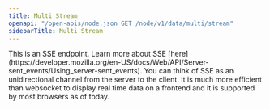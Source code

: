 ```yaml
---
title: Multi Stream
openapi: "/open-apis/node.json GET /node/v1/data/multi/stream"
sidebarTitle: Multi Stream
---
```


<Note>
    This is an SSE endpoint. Learn more about SSE [here](https://developer.mozilla.org/en-US/docs/Web/API/Server-sent_events/Using_server-sent_events).
     You can think of SSE as an unidirectional channel from the server to the client. 
    It is much more efficient than websocket to display real time data on a frontend and it is supported by most browsers as of today.
</Note> 
